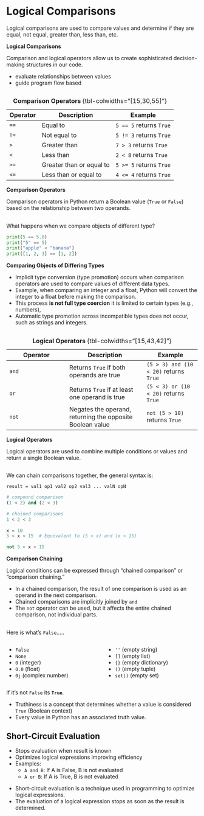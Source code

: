 # Logical Comparisons
Logical comparisons are used to compare values and determine if they are equal, not equal, greater than, less than, etc.

::: {.notes}
**Logical Comparisons**

Comparison and logical operators allow us to create sophisticated decision-making structures in our code.

- evaluate relationships between values
- guide program flow based
:::


## {data-menu-title="Comparison Operators"}

::: {.smaller-90}
| Operator | Description | Example |
|----------|-------------|---------|
| `==` | Equal to | `5 == 5` returns `True` |
| `!=` | Not equal to | `5 != 3` returns `True` |
| `>` | Greater than | `7 > 3` returns `True` |
| `<` | Less than | `2 < 8` returns `True` |
| `>=` | Greater than or equal to | `5 >= 5` returns `True` |
| `<=` | Less than or equal to | `4 <= 4` returns `True` |

: **Comparison Operators** {tbl-colwidths="[15,30,55]"}
:::

::: {.notes}
**Comparison Operators**

Comparison operators in Python return a Boolean value (`True` or `False`) based on the relationship between two operands.
:::


## {data-menu-title="Comparing Objects of Differing Types"}

What happens when we compare objects of different type?

```python
print(5 == 5.0)
print("5" == 5)
print("apple" < "banana")
print([1, 2, 3] == [1, 2])
```

::: {.notes}
**Comparing Objects of Differing Types**

- Implicit type conversion (type promotion) occurs when comparison operators are used to compare values of different data types. 
- Example, when comparing an integer and a float, Python will convert the integer to a float before making the comparison. 
- This process **is not full type coercion** it is limited to certain types (e.g., numbers),
- Automatic type promotion across incompatible types does not occur, such as strings and integers.
:::


## {data-menu-title="Logical Operators"}

::: {.smaller-90}
| Operator | Description | Example |
|----------|-------------|---------|
| `and` | Returns `True` if both operands are true | `(5 > 3) and (10 < 20)` returns `True` |
| `or` | Returns `True` if at least one operand is true | `(5 < 3) or (10 < 20)` returns `True` |
| `not` | Negates the operand, returning the opposite Boolean value | `not (5 > 10)` returns `True` |

: **Logical Operators** {tbl-colwidths="[15,43,42]"}
:::

::: {.notes}
**Logical Operators**

Logical operators are used to combine multiple conditions or values and return a single Boolean value.
:::


## {data-menu-title="Comparison Chaining"}

We can chain comparisons together, the general syntax is:

::: {.smaller-80}
`result = val1 op1 val2 op2 val3 ... valN opN`
:::

```python
# compound comparison
(1 < 2) and (2 < 3)

# chained comparisons
1 < 2 < 3

x = 10
5 < x < 15  # Equivalent to (5 < x) and (x < 15)

not 5 < x < 15
```

::: {.notes}
**Comparison Chaining**

Logical conditions can be expressed through "chained comparison" or "comparison chaining." 

- In a chained comparison, the result of one comparison is used as an operand in the next comparison. 
- Chained comparisons are implicitly joined by `and`
- The `not` operator can be used, but it affects the entire chained comparison, not individual parts.
:::


## {data-menu-title="Truthiness"}

Here is what's `False`.....

:::: {.columns}

::: {.column width="50%"}
- `False`
- `None`
- `0` (integer)
- `0.0` (float)
- `0j` (complex number)
:::

::: {.column width="50%"}
- `''` (empty string)
- `[]` (empty list)
- `{}` (empty dictionary)
- `()` (empty tuple)
- `set()` (empty set)
:::

::::

If it's not `False` its **`True`**.


::: {.notes}

- Truthiness is a concept that determines whether a value is considered `True` (Boolean context)  
- Every value in Python has an associated truth value.
:::

## Short-Circuit Evaluation

- Stops evaluation when result is known
- Optimizes logical expressions improving efficiency
- Examples:
  - `A and B`: If A is False, B is not evaluated
  - `A or B`: If A is True, B is not evaluated


::: {.notes}
- Short-circuit evaluation is a technique used in programming to optimize logical expressions. 
- The evaluation of a logical expression stops as soon as the result is determined. 
:::